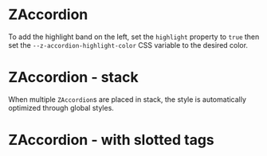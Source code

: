 
<Meta of={IndexStories} />

# ZAccordion

To add the highlight band on the left, set the `highlight` property to `true` then set the `--z-accordion-highlight-color` CSS variable to the desired color.

<Canvas>
  <Story of={IndexStories.ZAccordion} />
</Canvas>

# ZAccordion - stack

When multiple `ZAccordion`s are placed in stack, the style is automatically optimized through global styles.

<Canvas>
  <Story of={IndexStories.Stack} />
</Canvas>

# ZAccordion - with slotted tags

<Canvas>
  <Story of={IndexStories.WithTags} />
</Canvas>

<Controls />
